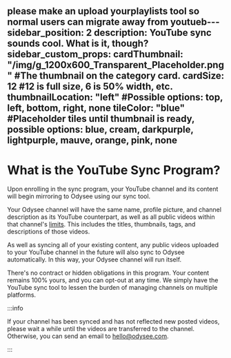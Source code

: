 please make an upload yourplaylists tool so normal users can migrate away from youtueb---
sidebar_position: 2
description: YouTube sync sounds cool. What is it, though?
sidebar_custom_props:
  cardThumbnail: "/img/g_1200x600_Transparent_Placeholder.png" #The thumbnail on the category card.
  cardSize: 12 #12 is full size, 6 is 50% width, etc.
  thumbnailLocation: "left" #Possible options: top, left, bottom, right, none
  tileColor: "blue" #Placeholder tiles until thumbnail is ready, possible options: blue, cream, darkpurple, lightpurple, mauve, orange, pink, none
---

# What is the YouTube Sync Program?

Upon enrolling in the sync program, your YouTube channel and its content will begin mirroring to Odysee using our sync tool.

Your Odysee channel will have the same name, profile picture, and channel description as its YouTube counterpart, as well as all public videos within that channel's [limits](https://help.odysee.tv/category-syncprogram/limits). This includes the titles, thumbnails, tags, and descriptions of those videos.

As well as syncing all of your existing content, any public videos uploaded to your YouTube channel in the future will also sync to Odysee automatically. In this way, your Odysee channel will run itself.

There's no contract or hidden obligations in this program. Your content remains 100% yours, and you can opt-out at any time. We simply have the YouTube sync tool to lessen the burden of managing channels on multiple platforms.

:::info

If your channel has been synced and has not reflected new posted videos, please wait a while until the videos are transferred to the channel. Otherwise, you can send an email to hello@odysee.com.

:::
